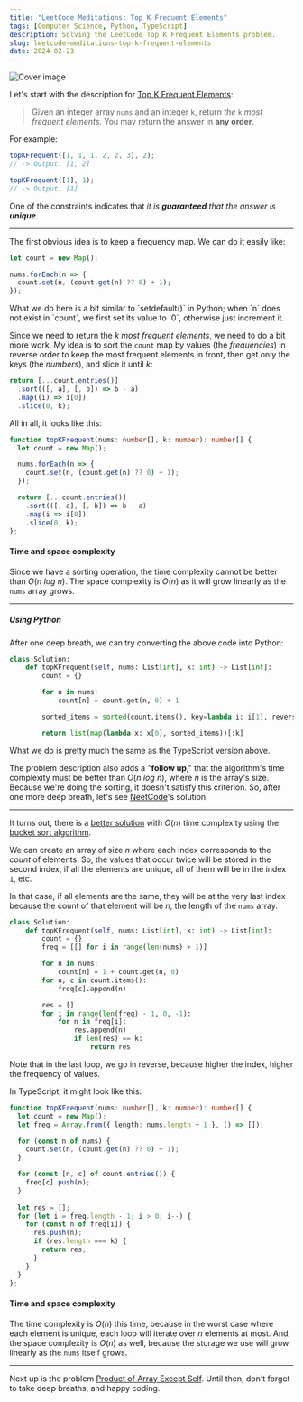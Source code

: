 ```yaml
---
title: "LeetCode Meditations: Top K Frequent Elements"
tags: [Computer Science, Python, TypeScript]
description: Solving the LeetCode Top K Frequent Elements problem.
slug: leetcode-meditations-top-k-frequent-elements
date: 2024-02-23
---
```


![Cover image](/blog/post-images/2024-02-23/06-lm.png)

Let's start with the description for [Top K Frequent Elements](https://leetcode.com/problems/top-k-frequent-elements/):

> Given an integer array `nums` and an integer `k`, return _the_ `k` _most frequent elements_. You may return the answer in **any order**.

For example:

```ts
topKFrequent([1, 1, 1, 2, 2, 3], 2);
// -> Output: [1, 2]

topKFrequent([1], 1);
// -> Output: [1]
```

One of the constraints indicates that _it is **guaranteed** that the answer is **unique**._

---

The first obvious idea is to keep a frequency map. We can do it easily like:

```ts
let count = new Map();

nums.forEach(n => {
  count.set(n, (count.get(n) ?? 0) + 1);
});
```
<Note>
What we do here is a bit similar to `setdefault()` in Python; when `n` does not exist in `count`, we first set its value to `0`, otherwise just increment it.
</Note>

Since we need to return the _k most frequent elements_, we need to do a bit more work. My idea is to sort the `count` map by values (the _frequencies_) in reverse order to keep the most frequent elements in front, then get only the keys (the _numbers_), and slice it until _k_:

```ts
return [...count.entries()]
  .sort(([, a], [, b]) => b - a)
  .map((i) => i[0])
  .slice(0, k);
```

All in all, it looks like this:

```ts
function topKFrequent(nums: number[], k: number): number[] {
  let count = new Map();

  nums.forEach(n => {
    count.set(n, (count.get(n) ?? 0) + 1);
  });

  return [...count.entries()]
    .sort(([, a], [, b]) => b - a)
    .map(i => i[0])
    .slice(0, k);
};
```

#### Time and space complexity
Since we have a sorting operation, the time complexity cannot be better than $O(n \ log \ n)$. The space complexity is $O(n)$ as it will grow linearly as the `nums` array grows.

---

##### Using Python

After one deep breath, we can try converting the above code into Python:

```python
class Solution:
    def topKFrequent(self, nums: List[int], k: int) -> List[int]:
        count = {}

        for n in nums:
            count[n] = count.get(n, 0) + 1

        sorted_items = sorted(count.items(), key=lambda i: i[1], reverse=True)

        return list(map(lambda x: x[0], sorted_items))[:k]
```

What we do is pretty much the same as the TypeScript version above. 

The problem description also adds a "**follow up**," that the algorithm's time complexity must be better than $O(n \ log \ n)$, where $n$ is the array's size. Because we're doing the sorting, it doesn't satisfy this criterion. So, after one more deep breath, let's see [NeetCode](https://neetcode.io/)'s solution.

---

It turns out, there is a [better solution](https://youtu.be/YPTqKIgVk-k?si=-3tyBJiMZ1e0K0W3&t=178) with $O(n)$ time complexity using the [bucket sort algorithm](https://en.wikipedia.org/wiki/Bucket_sort).

We can create an array of size $n$ where each index corresponds to the _count_ of elements. So, the values that occur twice will be stored in the second index, if all the elements are unique, all of them will be in the index `1`, etc. 

In that case, if all elements are the same, they will be at the very last index because the count of that element will be $n$, the length of the `nums` array.

```python
class Solution:
    def topKFrequent(self, nums: List[int], k: int) -> List[int]:
        count = {}
        freq = [[] for i in range(len(nums) + 1)]

        for n in nums:
            count[n] = 1 + count.get(n, 0)
        for n, c in count.items():
            freq[c].append(n)

        res = []
        for i in range(len(freq) - 1, 0, -1):
            for n in freq[i]:
                res.append(n)
                if len(res) == k:
                    return res

```

Note that in the last loop, we go in reverse, because higher the index, higher the frequency of values.

In TypeScript, it might look like this:

```ts
function topKFrequent(nums: number[], k: number): number[] {
  let count = new Map();
  let freq = Array.from({ length: nums.length + 1 }, () => []);

  for (const n of nums) {
    count.set(n, (count.get(n) ?? 0) + 1);
  }

  for (const [n, c] of count.entries()) {
    freq[c].push(n);
  }
    
  let res = [];
  for (let i = freq.length - 1; i > 0; i--) {
    for (const n of freq[i]) {
      res.push(n);
      if (res.length === k) { 
        return res;
      }
    }
  }
};
```

#### Time and space complexity

The time complexity is $O(n)$ this time, because in the worst case where each element is unique, each loop will iterate over $n$ elements at most. And, the space complexity is $O(n)$ as well, because the storage we use will grow linearly as the `nums` itself grows.

---

Next up is the problem [Product of Array Except Self](https://leetcode.com/problems/product-of-array-except-self/). Until then, don't forget to take deep breaths, and happy coding.

